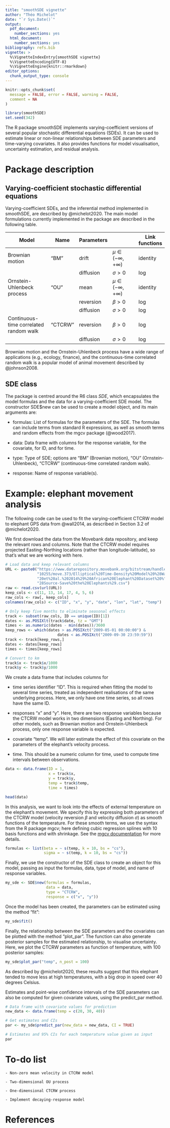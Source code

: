 ```yaml
---
title: "smoothSDE vignette"
author: "Théo Michelot"
date: "`r Sys.Date()`"
output:
  pdf_document:
    number_sections: yes
  html_document:
    number_sections: yes
bibliography: refs.bib
vignette: >
  %\VignetteIndexEntry{smoothSDE vignette}
  %\VignetteEncoding{UTF-8}
  %\VignetteEngine{knitr::rmarkdown}
editor_options: 
  chunk_output_type: console
---
```


```r
knitr::opts_chunk$set(
  message = FALSE, error = FALSE, warning = FALSE,
  comment = NA
)
```

```r
library(smoothSDE)
set.seed(342)
```

The R package smoothSDE implements varying-coefficient versions of several popular stochastic differential equations (SDEs). It can be used to estimate linear or non-linear relationships between SDE parameters and time-varying covariates. It also provides functions for model visualisation, uncertainty estimation, and residual analysis.

# Package description

## Varying-coefficient stochastic differential equations

Varying-coefficient SDEs, and the inferential method implemented in smoothSDE, are described by @michelot2020. The main model formulations currently implemented in the package are described in the following table.
 
| Model                                  | Name        | Parameters |                              | Link functions |
|----------------------------------------|-------------|------------|------------------------------|----------------|
| Brownian motion                        | "BM"        | drift      | $\mu \in (-\infty, +\infty)$ | identity       |
|                                        |             | diffusion  | $\sigma > 0$                 | log            |
| Ornstein-Uhlenbeck process             | "OU"        | mean       | $\mu \in (-\infty, +\infty)$ | identity       |
|                                        |             | reversion  | $\beta > 0$                  | log            |
|                                        |             | diffusion  | $\sigma > 0$                 | log            |
| Continuous-time correlated random walk | "CTCRW"     | reversion  | $\beta > 0$                  | log            |
|                                        |             | diffusion  | $\sigma > 0$                 | log            |

Brownian motion and the Ornstein-Uhlenbeck process have a wide range of applications (e.g., ecology, finance), and the continuous-time correlated random walk is a popular model of animal movement described by @johnson2008.

## SDE class

The package is centred around the R6 class _SDE_, which encapsulates the model formulas and the data for a varying-coefficient SDE model. The constructor SDE\$new can be used to create a model object, and its main arguments are:

 - formulas: List of formulas for the parameters of the SDE. The formulas can include terms from standard R expressions, as well as smooth terms and random effects from the mgcv package (@wood2017).

 - data: Data frame with columns for the response variable, for the covariate, for ID, and for time.

 - type: Type of SDE; options are "BM" (Brownian motion), "OU" (Ornstein-Uhlenbeck), "CTCRW" (continuous-time correlated random walk).

 - response: Name of response variable(s).

# Example: elephant movement analysis

The following code can be used to fit the varying-coefficient CTCRW model to elephant GPS data from @wall2014, as described in Section 3.2 of @michelot2020.

We first download the data from the Movebank data repository, and keep the relevant rows and columns. Note that the CTCRW model requires projected Easting-Northing locations (rather than longitude-latitude), so that's what we are working with here.
```r
# Load data and keep relevant columns
URL <- paste0("https://www.datarepository.movebank.org/bitstream/handle/",
              "10255/move.373/Elliptical%20Time-Density%20Model%20%28Wall%",
              "20et%20al.%202014%29%20African%20Elephant%20Dataset%20%",
              "28Source-Save%20the%20Elephants%29.csv")
raw <- read.csv(url(URL))
keep_cols <- c(11, 13, 14, 17, 4, 5, 6)
raw_cols <- raw[, keep_cols]
colnames(raw_cols) <- c("ID", "x", "y", "date", "lon", "lat", "temp")

# Only keep five months to eliminate seasonal effects
track <- subset(raw_cols, ID == unique(ID)[1])
dates <- as.POSIXlt(track$date, tz = "GMT")
times <- as.numeric(dates - min(dates))/3600
keep_rows <- which(dates > as.POSIXct("2009-05-01 00:00:00") & 
                       dates < as.POSIXct("2009-09-30 23:59:59"))
track <- track[keep_rows,]
dates <- dates[keep_rows]
times <- times[keep_rows]

# Convert to km
track$x <- track$x/1000
track$y <- track$y/1000
```

We create a data frame that includes columns for

 - time series identifier "ID". This is required when fitting the model to several time series, treated as independent realisations of the same underlying process. Here, we only have one time series, so all rows have the same ID.
 
 - responses "x" and "y". Here, there are two response variables because the CTCRW model works in two dimensions (Easting and Northing). For other models, such as Brownian motion and Ornstein-Uhlenbeck process, only one response variable is expected.

 - covariate "temp". We will later estimate the effect of this covariate on the parameters of the elephant's velocity process.
 
 - time. This should be a numeric column for time, used to compute time intervals between observations.
 
```r
data <- data.frame(ID = 1, 
                   x = track$x, 
                   y = track$y, 
                   temp = track$temp, 
                   time = times)

head(data)
```

In this analysis, we want to look into the effects of external temperature on the elephant's movement. We specify this by expressing both parameters of the CTCRW model (velocity reversion $\beta$ and velocity diffusion $\sigma$) as smooth functions of the temperature. For these smooth terms, we use the syntax from the R package mgcv; here defining cubic regression splines with 10 basis functions and with shrinkage. See the [mgcv documentation](https://stat.ethz.ch/R-manual/R-patched/library/mgcv/html/smooth.terms.html) for more details.

``` r
formulas <- list(beta = ~ s(temp, k = 10, bs = "cs"), 
                 sigma = ~ s(temp, k = 10, bs = "cs"))
```


Finally, we use the constructor of the SDE class to create an object for this model, passing as input the formulas, data, type of model, and name of response variables.

``` r
my_sde <- SDE$new(formulas = formulas, 
                  data = data, 
                  type = "CTCRW", 
                  response = c("x", "y"))
```

Once the model has been created, the parameters can be estimated using the method "fit":

``` r
my_sde$fit()
```

Finally, the relationship between the SDE parameters and the covariates can be plotted with the method "plot_par". The function can also generate posterior samples for the estimated relationship, to visualise uncertainty. Here, we plot the CTCRW parameters as function of temperature, with 100 posterior samples:

``` r
my_sde$plot_par("temp", n_post = 100)
```

As described by @michelot2020, these results suggest that this elephant tended to move less at high temperatures, with a big drop in speed over 40 degrees Celsius.

Estimates and point-wise confidence intervals of the SDE parameters can also be computed for given covariate values, using the predict_par method.

``` r
# Data frame with covariate values for prediction
new_data <- data.frame(temp = c(20, 30, 40))

# Get estimates and CIs
par <- my_sde$predict_par(new_data = new_data, CI = TRUE)

# Estimates and 95% CIs for each temperature value given as input
par
```

# To-do list

    - Non-zero mean velocity in CTCRW model
    
    - Two-dimensional OU process
    
    - One-dimensional CTCRW process
    
    - Implement decaying-response model
    
# References
